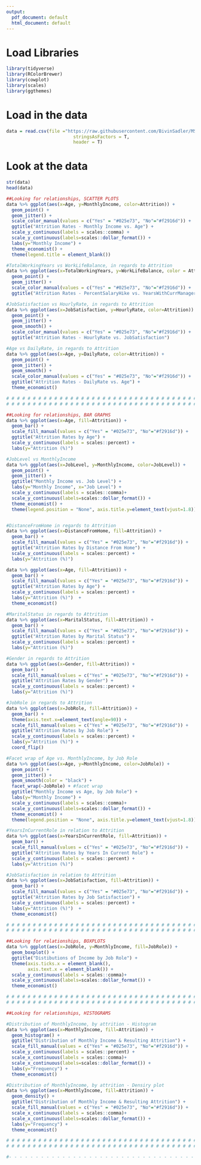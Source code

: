 ```yaml
---
output:
  pdf_document: default
  html_document: default
---
```

# Load Libraries
```r
library(tidyverse)
library(RColorBrewer)
library(cowplot)
library(scales)
library(ggthemes)
```


# Load in the data
```r
data = read.csv(file ="https://raw.githubusercontent.com/BivinSadler/MSDS_6306_Doing-Data-Science/Master/Unit%2014%20and%2015%20Case%20Study%202/CaseStudy2-data.csv",
                         stringsAsFactors = T,
                         header = T)
```


# Look at the data
```r
str(data)
head(data)

##Looking for relationships, SCATTER PLOTS
data %>% ggplot(aes(x=Age, y=MonthlyIncome, color=Attrition)) +
  geom_point() + 
  geom_jitter() +
  scale_color_manual(values = c("Yes" = "#025e73", "No"="#f2916d")) +
  ggtitle("Attrition Rates - Monthly Income vs. Age") +
  scale_y_continuous(labels = scales::comma) +
  scale_y_continuous(labels=scales::dollar_format()) + 
  labs(y="Monthly Income") + 
  theme_economist() + 
  theme(legend.title = element_blank())

#TotalWorkingYears vs WorkLifeBalance, in regards to Attrition
data %>% ggplot(aes(x=TotalWorkingYears, y=WorkLifeBalance, color = Attrition)) + 
  geom_point() +
  geom_jitter() + 
  scale_color_manual(values = c("Yes" = "#025e73", "No"="#f2916d")) +
  ggtitle("Attrition Rates - PercentSalaryHike vs. YearsWithCurrManager")

#JobSatisfaction vs HourlyRate, in regards to Attrition
data %>% ggplot(aes(x=JobSatisfaction, y=HourlyRate, color=Attrition)) +
  geom_point() +
  geom_jitter() +
  geom_smooth() +
  scale_color_manual(values = c("Yes" = "#025e73", "No"="#f2916d")) +
  ggtitle("Attrition Rates - HourlyRate vs. JobSatisfaction")

#Age vs DailyRate, in regards to Attrition
data %>% ggplot(aes(x=Age, y=DailyRate, color=Attrition)) +
  geom_point() +
  geom_jitter() +
  geom_smooth() +
  scale_color_manual(values = c("Yes" = "#025e73", "No"="#f2916d")) +
  ggtitle("Attrition Rates - DailyRate vs. Age") + 
  theme_economist()

# # # # # # # # # # # # # # # # # # # # # # # # # # # # # # # # # # # # # #
# # # # # # # # # # # # # # # # # # # # # # # # # # # # # # # # # # # # # #

##Looking for relationships, BAR GRAPHS
data %>% ggplot(aes(x=Age, fill=Attrition)) +
  geom_bar() +
  scale_fill_manual(values = c("Yes" = "#025e73", "No"="#f2916d")) +
  ggtitle("Attrition Rates by Age") +
  scale_y_continuous(labels = scales::percent) + 
  labs(y="Attrition (%)")

#JobLevel vs MonthlyIncome
data %>% ggplot(aes(x=JobLevel, y=MonthlyIncome, color=JobLevel)) +
  geom_point() +
  geom_jitter() +
  ggtitle("Monthly Income vs. Job Level") +
  labs(y="Monthly Income", x="Job Level") +
  scale_y_continuous(labels = scales::comma)+
  scale_y_continuous(labels=scales::dollar_format()) +
  theme_economist() +
  theme(legend.position = "None", axis.title.y=element_text(vjust=1.8))


#DistanceFromHome in regards to Attrition
data %>% ggplot(aes(x=DistanceFromHome, fill=Attrition)) +
  geom_bar() +
  scale_fill_manual(values = c("Yes" = "#025e73", "No"="#f2916d")) +
  ggtitle("Attrition Rates by Distance From Home") +
  scale_y_continuous(labels = scales::percent) + 
  labs(y="Attrition (%)")

data %>% ggplot(aes(x=Age, fill=Attrition)) +
  geom_bar() +
  scale_fill_manual(values = c("Yes" = "#025e73", "No"="#f2916d")) +
  ggtitle("Attrition Rates by Age") +
  scale_y_continuous(labels = scales::percent) + 
  labs(y="Attrition (%)")  + 
  theme_economist() 

#MaritalStatus in regards to Attrition
data %>% ggplot(aes(x=MaritalStatus, fill=Attrition)) +
  geom_bar() +
  scale_fill_manual(values = c("Yes" = "#025e73", "No"="#f2916d")) +
  ggtitle("Attrition Rates by Marital Status") +
  scale_y_continuous(labels = scales::percent) + 
  labs(y="Attrition (%)") 

#Gender in regards to Attrition
data %>% ggplot(aes(x=Gender, fill=Attrition)) +
  geom_bar() +
  scale_fill_manual(values = c("Yes" = "#025e73", "No"="#f2916d")) +
  ggtitle("Attrition Rates by Gender") +
  scale_y_continuous(labels = scales::percent) + 
  labs(y="Attrition (%)")

#JobRole in regards to Attrition
data %>% ggplot(aes(x=JobRole, fill=Attrition)) +
  geom_bar() +
  theme(axis.text.x=element_text(angle=90)) +
  scale_fill_manual(values = c("Yes" = "#025e73", "No"="#f2916d")) +
  ggtitle("Attrition Rates by Job Role") +
  scale_y_continuous(labels = scales::percent) + 
  labs(y="Attrition (%)") +
  coord_flip() 

#Facet wrap of Age vs. MonthlyIncome, by Job Role
data %>% ggplot(aes(x=Age, y=MonthlyIncome, color=JobRole)) +
  geom_point() +
  geom_jitter() +
  geom_smooth(color = "black") +
  facet_wrap(~JobRole) + #facet wrap
  ggtitle("Monthly Income vs Age, by Job Role") +
  labs(y="Monthly Income") +
  scale_y_continuous(labels = scales::comma)+
  scale_y_continuous(labels=scales::dollar_format()) + 
  theme_economist() +
  theme(legend.position = "None", axis.title.y=element_text(vjust=1.8))

#YearsInCurrentRole in relation to Attrition
data %>% ggplot(aes(x=YearsInCurrentRole, fill=Attrition)) +
  geom_bar() +
  scale_fill_manual(values = c("Yes" = "#025e73", "No"="#f2916d")) +
  ggtitle("Attrition Rates by Years In Current Role") +
  scale_y_continuous(labels = scales::percent) + 
  labs(y="Attrition (%)")

#JobSatisfaction in relation to Attrition
data %>% ggplot(aes(x=JobSatisfaction, fill=Attrition)) +
  geom_bar() +
  scale_fill_manual(values = c("Yes" = "#025e73", "No"="#f2916d")) +
  ggtitle("Attrition Rates by Job Satisfaction") +
  scale_y_continuous(labels = scales::percent) + 
  labs(y="Attrition (%)")  + 
  theme_economist()

# # # # # # # # # # # # # # # # # # # # # # # # # # # # # # # # # # # # # #
# # # # # # # # # # # # # # # # # # # # # # # # # # # # # # # # # # # # # #

##Looking for relationships, BOXPLOTS
data %>% ggplot(aes(x=JobRole, y=MonthlyIncome, fill=JobRole)) +
  geom_boxplot() +
  ggtitle("Distibutions of Income by Job Role") +
  theme(axis.ticks.x = element_blank(),
        axis.text.x = element_blank()) + 
  scale_y_continuous(labels = scales::comma)+
  scale_y_continuous(labels=scales::dollar_format()) + 
  theme_economist()

# # # # # # # # # # # # # # # # # # # # # # # # # # # # # # # # # # # # # #
# # # # # # # # # # # # # # # # # # # # # # # # # # # # # # # # # # # # # #

##Looking for relationships, HISTOGRAMS

#Distribution of MonthlyIncome, by attrition - Histogram
data %>% ggplot(aes(x=MonthlyIncome, fill=Attrition)) + 
  geom_histogram() + 
  ggtitle("Distribution of Monthly Income & Resulting Attrition") +
  scale_fill_manual(values = c("Yes" = "#025e73", "No"="#f2916d")) +
  scale_y_continuous(labels = scales::percent) +
  scale_x_continuous(labels = scales::comma)+
  scale_x_continuous(labels=scales::dollar_format()) + 
  labs(y="Frequency") + 
  theme_economist()

#Distribution of MonthlyIncome, by attrition - Densiry plot
data %>% ggplot(aes(x=MonthlyIncome, fill=Attrition)) + 
  geom_density() + 
  ggtitle("Distribution of Monthly Income & Resulting Attrition") +
  scale_fill_manual(values = c("Yes" = "#025e73", "No"="#f2916d")) +
  scale_x_continuous(labels = scales::comma)+
  scale_x_continuous(labels=scales::dollar_format()) + 
  labs(y="Frequency") + 
  theme_economist() 

# # # # # # # # # # # # # # # # # # # # # # # # # # # # # # # # # # # # # #
# # # # # # # # # # # # # # # # # # # # # # # # # # # # # # # # # # # # # #

#- - - - - - - - - - - - - - - - - - - - - - - - - - - - - - - - - - - - - - - - - 


```